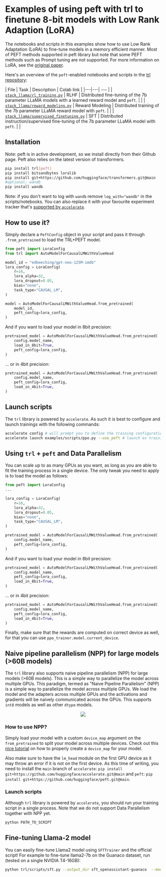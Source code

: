 # Examples of using peft with trl to finetune 8-bit models with Low Rank Adaption (LoRA)

The notebooks and scripts in this examples show how to use Low Rank Adaptation (LoRA) to fine-tune models in a memory efficient manner. Most of PEFT methods supported in peft library but note that some PEFT methods such as Prompt tuning are not supported.
For more information on LoRA, see the [original paper](https://huggingface.co/papers/2106.09685).

Here's an overview of the `peft`-enabled notebooks and scripts in the [trl repository](https://github.com/huggingface/trl/tree/main/examples):

| File | Task | Description | Colab link |
|---|---| --- |
| [`stack_llama/rl_training.py`](https://github.com/huggingface/trl/blob/main/examples/research_projects/stack_llama/scripts/rl_training.py) | RLHF | Distributed fine-tuning of the 7b parameter LLaMA models with a learned reward model and `peft`. |  |
| [`stack_llama/reward_modeling.py`](https://github.com/huggingface/trl/blob/main/examples/research_projects/stack_llama/scripts/reward_modeling.py) | Reward Modeling | Distributed training of the 7b parameter LLaMA reward model with `peft`. |  |
| [`stack_llama/supervised_finetuning.py`](https://github.com/huggingface/trl/blob/main/examples/research_projects/stack_llama/scripts/supervised_finetuning.py) | SFT | Distributed instruction/supervised fine-tuning of the 7b parameter LLaMA model with `peft`. |  |

## Installation
Note: peft is in active development, so we install directly from their Github page.
Peft also relies on the latest version of transformers. 

```bash
pip install trl[peft]
pip install bitsandbytes loralib
pip install git+https://github.com/huggingface/transformers.git@main
#optional: wandb
pip install wandb
```

Note: if you don't want to log with `wandb` remove `log_with="wandb"` in the scripts/notebooks. You can also replace it with your favourite experiment tracker that's [supported by `accelerate`](https://huggingface.co/docs/accelerate/usage_guides/tracking).

## How to use it?

Simply declare a `PeftConfig` object in your script and pass it through `.from_pretrained` to load the TRL+PEFT model. 

```python
from peft import LoraConfig
from trl import AutoModelForCausalLMWithValueHead

model_id = "edbeeching/gpt-neo-125M-imdb"
lora_config = LoraConfig(
    r=16,
    lora_alpha=32,
    lora_dropout=0.05,
    bias="none",
    task_type="CAUSAL_LM",
)

model = AutoModelForCausalLMWithValueHead.from_pretrained(
    model_id, 
    peft_config=lora_config,
)
```
And if you want to load your model in 8bit precision:
```python
pretrained_model = AutoModelForCausalLMWithValueHead.from_pretrained(
    config.model_name, 
    load_in_8bit=True,
    peft_config=lora_config,
)
```
... or in 4bit precision:
```python
pretrained_model = AutoModelForCausalLMWithValueHead.from_pretrained(
    config.model_name, 
    peft_config=lora_config,
    load_in_4bit=True,
)
```


## Launch scripts

The `trl` library is powered by `accelerate`. As such it is best to configure and launch trainings with the following commands:

```bash
accelerate config # will prompt you to define the training configuration
accelerate launch examples/scripts/ppo.py --use_peft # launch`es training
```

## Using `trl` + `peft` and Data Parallelism

You can scale up to as many GPUs as you want, as long as you are able to fit the training process in a single device. The only tweak you need to apply is to load the model as follows:
```python
from peft import LoraConfig
...

lora_config = LoraConfig(
    r=16,
    lora_alpha=32,
    lora_dropout=0.05,
    bias="none",
    task_type="CAUSAL_LM",
)

pretrained_model = AutoModelForCausalLMWithValueHead.from_pretrained(
    config.model_name, 
    peft_config=lora_config,
)
```
And if you want to load your model in 8bit precision:
```python
pretrained_model = AutoModelForCausalLMWithValueHead.from_pretrained(
    config.model_name, 
    peft_config=lora_config,
    load_in_8bit=True,
)
```
... or in 4bit precision:
```python
pretrained_model = AutoModelForCausalLMWithValueHead.from_pretrained(
    config.model_name, 
    peft_config=lora_config,
    load_in_4bit=True,
)
```
Finally, make sure that the rewards are computed on correct device as well, for that you can use `ppo_trainer.model.current_device`.

## Naive pipeline parallelism (NPP) for large models (>60B models)

The `trl` library also supports naive pipeline parallelism (NPP) for large models (>60B models). This is a simple way to parallelize the model across multiple GPUs. 
This paradigm, termed as "Naive Pipeline Parallelism" (NPP) is a simple way to parallelize the model across multiple GPUs. We load the model and the adapters across multiple GPUs and the activations and gradients will be naively communicated across the GPUs. This supports `int8` models as well as other `dtype` models.

<div style="text-align: center">
<img src="https://huggingface.co/datasets/trl-internal-testing/example-images/resolve/main/images/trl-npp.png">
</div>

### How to use NPP?

Simply load your model with a custom `device_map` argument on the `from_pretrained` to split your model across multiple devices. Check out this [nice tutorial](https://github.com/huggingface/blog/blob/main/accelerate-large-models.md) on how to properly create a `device_map` for your model. 
 
Also make sure to have the `lm_head` module on the first GPU device as it may throw an error if it is not on the first device. As this time of writing, you need to install the `main` branch of `accelerate`: `pip install git+https://github.com/huggingface/accelerate.git@main` and `peft`: `pip install git+https://github.com/huggingface/peft.git@main`.

### Launch scripts

Although `trl` library is powered by `accelerate`, you should run your training script in a single process. Note that we do not support Data Parallelism together with NPP yet.

```bash
python PATH_TO_SCRIPT
```

## Fine-tuning Llama-2 model

You can easily fine-tune Llama2 model using `SFTTrainer` and the official script! For example to fine-tune llama2-7b on the Guanaco dataset, run (tested on a single NVIDIA T4-16GB):

```bash
python trl/scripts/sft.py --output_dir sft_openassistant-guanaco  --model_name meta-llama/Llama-2-7b-hf --dataset_name timdettmers/openassistant-guanaco --load_in_4bit --use_peft --per_device_train_batch_size 4 --gradient_accumulation_steps 2
```
